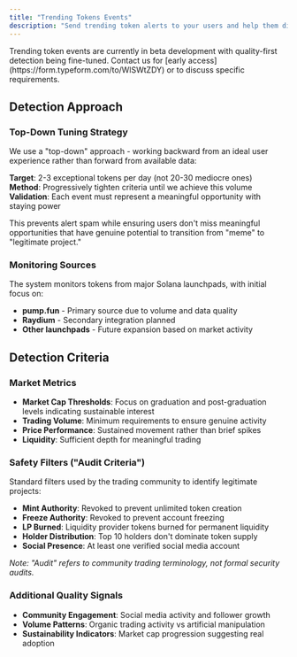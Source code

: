 ```yaml
---
title: "Trending Tokens Events"
description: "Send trending token alerts to your users and help them discover high-potential launchpad tokens before they take off. Our detection system identifies a few exceptional tokens per day with genuine staying power to eliminate pump-and-dump noise. Perfect for platforms wanting to deliver meaningful opportunities without overwhelming users with alert spam."
---
```


<Tip>
Trending token events are currently in beta development with quality-first detection being fine-tuned. Contact us for [early access](https://form.typeform.com/to/WlSWtZDY) or to discuss specific requirements.
</Tip>

## Detection Approach

### Top-Down Tuning Strategy

We use a "top-down" approach - working backward from an ideal user experience rather than forward from available data:

**Target**: 2-3 exceptional tokens per day (not 20-30 mediocre ones)  
**Method**: Progressively tighten criteria until we achieve this volume  
**Validation**: Each event must represent a meaningful opportunity with staying power

This prevents alert spam while ensuring users don't miss meaningful opportunities that have genuine potential to transition from "meme" to "legitimate project."

### Monitoring Sources

The system monitors tokens from major Solana launchpads, with initial focus on:
- **pump.fun** - Primary source due to volume and data quality
- **Raydium** - Secondary integration planned
- **Other launchpads** - Future expansion based on market activity

## Detection Criteria

### Market Metrics
- **Market Cap Thresholds**: Focus on graduation and post-graduation levels indicating sustainable interest
- **Trading Volume**: Minimum requirements to ensure genuine activity
- **Price Performance**: Sustained movement rather than brief spikes
- **Liquidity**: Sufficient depth for meaningful trading

### Safety Filters ("Audit Criteria")

Standard filters used by the trading community to identify legitimate projects:

- **Mint Authority**: Revoked to prevent unlimited token creation
- **Freeze Authority**: Revoked to prevent account freezing  
- **LP Burned**: Liquidity provider tokens burned for permanent liquidity
- **Holder Distribution**: Top 10 holders don't dominate token supply
- **Social Presence**: At least one verified social media account

*Note: "Audit" refers to community trading terminology, not formal security audits.*

### Additional Quality Signals
- **Community Engagement**: Social media activity and follower growth
- **Volume Patterns**: Organic trading activity vs artificial manipulation
- **Sustainability Indicators**: Market cap progression suggesting real adoption
